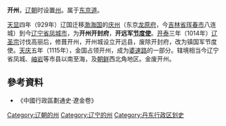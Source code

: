 '''开州'''，[[辽朝|辽朝]]时设置[[州|州]]。属于[[东京道|东京道]]。

[[天显|天显]]四年（929年）辽国迁移[[渤海国|渤海国]]的[[庆州_(渤海国)|庆州]]（东京[[龙原府|龙原府]]，今[[吉林省|吉林省]][[珲春市|珲春市]]八连城）到今[[辽宁省|辽宁省]][[凤城市|凤城市]]，为'''开州开封府'''，'''开远军[[节度使|节度使]]'''。[[開泰_(遼)|开泰]]三年（1014年）[[辽圣宗|辽圣宗]]讨伐高丽后，修葺开州，开州城设立开远县，废除开封府，改为镇国军节度使。[[天庆_(辽朝)|天庆]]五年（1115年），金国占领开州，成为[[婆速路|婆速路]]的一部分。辖境相当今辽宁省凤城、[[岫岩|岫岩]]等市县以南至海，及[[朝鲜|朝鲜]]西北角地区。金废开州。
==參考資料==
*《中國行政區劃通史·遼金卷》
{{辽朝行政区划|nocat}}
{{辽朝行政区划小作品}}
[[Category:辽朝的州|Category:辽朝的州]] 
[[Category:辽宁的州|Category:辽宁的州]]
[[Category:丹东行政区划史|Category:丹东行政区划史]]